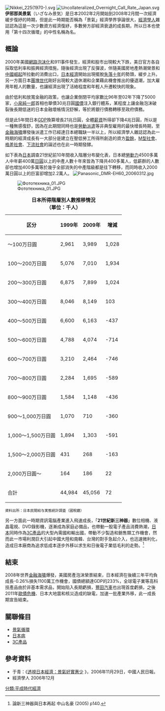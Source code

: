[[File:Nikkei_225(1970-).svg|thumb]]
[[File:Uncollateralized_Overnight_Call_Rate_Japan.svg|thumb]]
'''伊邪那美景氣'''（いざなみ景気）是日本2002年2月開始到2008年2月間一次經濟緩步復紓的時期，但是此一時期能否稱為「景氣」經濟學界爭論很大，[[經濟學人|經濟學人]]雜誌認為這是一次少數資方經濟復紓，多數勞方卻經濟衰退的成長期，所以日本也使用「第十四次循環」的中性名稱為名。

==概論==
2000年美國[[網路泡沫化|網路泡沫化]]和911事件發生，經濟和股市出現較大下跌，美日官方各自採取低利率和振興經濟措施，隨後經濟出現了反彈波，伴隨美國房地產熱潮榮景和[[中國崛起|中國崛起]]所拉動的消費出口，[[日本經濟|日本經濟]]開始出現擺脫[[失落十年|失落十年]]的勢頭，緩步上升。另一方面日本[[團塊世代|團塊世代]]剛好出現較大退休潮和企業藉此機會推出的優退潮，加大雇用年輕人的數量，也讓經濟出現了活絡程度和年輕人升遷較快的現象。

由於低利和放寬金融的政策，也讓企業倒閉平均家數比96年至02年下降了5000家，[[小泉純一郎|小泉純一郎]]首相也舉債30兆日圓[[國債|國債]]注入銀行體系，某程度上讓金融泡沫破裂後長期低迷的日本金融壞帳情況舒解，等於將銀行債務轉移至政府債務。

但是此5年間日本[[GDP|GDP]]換算增長21兆日圓，全體[[薪資|薪資]]所得卻下降4兆日圓，所以是一種無感復舒，因為在此期間同時也是[[勞動派遣|勞動派遣]]等非典型雇用的最快增長時期，至[[金融海嘯|金融海嘯]]爆發後派遣工作已經達日本總職缺一半以上，所以經濟學人雜誌認為此一時期的經濟成長有一大部分是建立在壓低勞工所得所創造的資方[[盈餘|盈餘]]，[[M型社會|M型社會]]、[[格差社會|格差社會]]、[[下流社會|下流社會]]的論述也在此一時期發酵。

如下表為[[日本|日本]]調查21世紀前10年間收入階層分布變化表，日本總[[勞動力|勞動力]]4500多萬人中年薪400萬[[日圓|日圓]]以上的中產人數十年來皆為下降共400多萬人，低薪群的人數卻也增加400多萬等於幾乎全部消失的中產階級都是往下轉移，而同時收入2000萬日圓以上的巨富卻增加2.2萬人。
[[File:Panasonic_DMR-EH60_20060312.jpg|thumb]]

[[File:Фототехника_01.JPG|thumb]]
{| class="wikitable"
|+'''日本所得階層別人數推移情況<br/>（單位：千人）'''
!区分!!1999年!!2009年!!增減
|-style="text-align:right"
!style="text-align:left"|〜100万日圓
|2,961||3,989||1,028
|-style="text-align:right"
!style="text-align:left"|100〜200万日圓
|5,076||7,010||1,934
|-style="text-align:right"
!style="text-align:left"|200〜300万日圓
|6,875||7,899||1,024
|-style="text-align:right"
!style="text-align:left"|300〜400万日圓
|8,046||8,149||103
|-style="text-align:right"
!style="text-align:left"|400〜500万日圓
|6,600||6,163||-437
|-style="text-align:right"
!style="text-align:left"|500〜600万日圓
|4,788||4,074||-714
|-style="text-align:right"
!style="text-align:left"|600〜700万日圓
|3,210||2,464||-746
|-style="text-align:right"
!style="text-align:left"|700〜800万日圓
|2,284||1,695||-589
|-style="text-align:right"
!style="text-align:left"|800〜900万日圓
|1,584||1,148||-436
|-style="text-align:right"
!style="text-align:left"|900〜1,000万日圓
|1,070||710||-360
|-style="text-align:right"
!style="text-align:left"|1,000〜1,500万日圓
|1,894||1,303||-591
|-style="text-align:right"
!style="text-align:left"|1,500〜2,000万日圓
|431||268||-163
|-style="text-align:right"
!style="text-align:left"|2,000万日圓〜
|164||186||22
|-style="text-align:right"
!style="text-align:left"|合計
|44,984||45,056||72
|}
<small>資料出所：日本民間給与実態統計調査（國稅廳）</small>

另一方面此一時期資訊電腦產業進入飛速成長，「'''21世紀新三神器'''」數位相機、液晶電視、DVD錄影機，逐漸成為家庭必備品，也帶動一股電子產品消費熱潮，[[日本|日本]]同時作為[[3C_(商品代稱)|3C產品]]的大型內需國和輸出國，帶動不少製造和銷售類工作機會，然而此一市場利潤巨大引起中國大陸和南韓、台灣的對手急起介入，也迅速微利化，造成日本廠商為追求低成本逐步外移以求生和日後電子業低毛利的走勢。<ref>
論新三神器與日本再起 中山名豪 (2005) p140.</ref>

==結束==
2008年世界[[金融海嘯|金融海嘯]]爆發，美國房產泡沫榮景結束，日本經濟在後續三年平均負成長-0.26%損失1100萬工作機會，國債總額達GDP的233%，全球電子業等高科技產品由於非基本需求品，開始陷入長期虧損，[[豐田汽車|豐田汽車]]也出現首度虧損，之後2011年[[歐債危機|歐債危機]]、日本大地震和核災造成的缺電，加速一批產業外移，此一成長期宣告結束。

== 關聯條目 ==
*[[景氣循環|景氣循環]]
*[[日本病|日本病]]
*[[3C_(商品代稱)|3C產品]]
== 參考資料 ==
<div class="references-small">
<references></references>
</div>

* 于青：《[http://cxnews.zjol.com.cn/cxnews/system/2006/11/29/000277111.shtml 透視日本經濟：景氣好實惠少] {{Wayback|url=http://cxnews.zjol.com.cn/cxnews/system/2006/11/29/000277111.shtml |date=20160304191657 }}》，2006年11月29日，中國人民日報。
*經濟學人 2006年12月

{{日本經濟史}}
[[分類:平成時代經濟|分類:平成時代經濟]]
